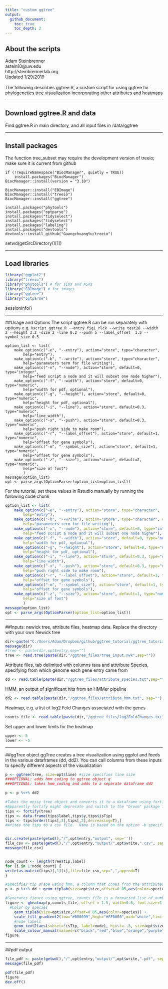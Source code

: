 ```yaml
---
title: "custom ggtree"
output:
  github_document:
    toc: true
    toc_depth: 2
---
```

## About the scripts
Adam Steinbrenner <br>
astein10@uw.edu <br>
http://steinbrennerlab.org <br>
Updated 1/29/2019 <br>
<br>
The following describes ggtree.R, a custom script for using ggtree for phylogenetics tree visualization incorporating other attributes and heatmaps

---

## Download ggtree.R and data
Find ggtree.R in main directory, and all input files in /data/ggtree

---

## Install packages
The function tree_subset may require the development version of treeio; make sure it is current from github
```
if (!requireNamespace("BiocManager", quietly = TRUE))
    install.packages("BiocManager")
BiocManager::install(version = "3.10")

BiocManager::install("EBImage")
BiocManager::install("treeio")
BiocManager::install("ggtree")

install.packages("phytools")
install.packages("optparse")
install.packages("tidyselect")
install.packages("tidyselect")
install.packages("labeling")
install.packages("devtools")
devtools::install_github("GuangchuangYu/treeio")
```

setwd(getSrcDirectory()[1])

---

## Load libraries
```r
library("ggplot2")
library("treeio")
library("phytools") # for sims and ASRs
library("EBImage") # for images
library("ggtree")
library("optparse")
```
sessionInfo()


---

##Usage and Options
The script ggtree.R can be run separately with options
e.g.
`Rscript ggtree.R --entry fig1_rlck --write test28 --width 2 --height 3.2 -size 2 -line 0.2 --push 5 --label_offset  1.5 --symbol_size 0.5`

```
option_list <- list( 
    make_option(c("-e", "--entry"), action="store", type="character",
        help="entry"),
	make_option(c("-b", "--write"), action="store", type="character", 
        help="parameters term for file writing"),
	make_option(c("-n", "--node"), action="store", default=0, type="integer", 
        help="feed script a node and it will subset one node higher"),
	make_option(c("-f", "--width"), action="store", default=0, type="numeric", 
        help="width for pdf, optional"),
	make_option(c("-g", "--height"), action="store", default=0, type="numeric", 
        help="height for pdf, optional"),
	make_option(c("-i", "--line"), action="store", default=0.3, type="numeric", 
        help="line_width"),
	make_option(c("-x", "--push"), action="store", default=0.3, type="numeric", 
        help="push right side to make room"),
	make_option(c("-r", "--label_offset"), action="store", default=1, type="numeric", 
        help="offset for gene symbols"),
	make_option(c("-m", "--symbol_size"), action="store", default=1, type="numeric", 
        help="offset for gene symbols"),
	make_option(c("-z", "--size"), action="store", default=2, type="numeric", 
        help="size of font")
		)
message(option_list)
opt <- parse_args(OptionParser(option_list=option_list))
```

For the tutorial, set these values in Rstudio manually by running the following code chunk
```r
option_list <- list( 
    make_option(c("-e", "--entry"), action="store", type="character",
        help="entry"),
	make_option(c("-b", "--write"), action="store", type="character", default="output", 
        help="parameters term for file writing"),
	make_option(c("-n", "--node"), action="store", default=0, type="integer", 
        help="feed script a node and it will subset one node higher"),
	make_option(c("-f", "--width"), action="store", default=0, type="numeric", 
        help="width for pdf, optional"),
	make_option(c("-g", "--height"), action="store", default=0, type="numeric", 
        help="height for pdf, optional"),
	make_option(c("-i", "--line"), action="store", default=0.3, type="numeric", 
        help="line_width"),
	make_option(c("-x", "--push"), action="store", default=0.3, type="numeric", 
        help="push right side to make room"),
	make_option(c("-r", "--label_offset"), action="store", default=1, type="numeric", 
        help="offset for gene symbols"),
	make_option(c("-m", "--symbol_size"), action="store", default=1, type="numeric", 
        help="offset for gene symbols"),
	make_option(c("-z", "--size"), action="store", default=1, type="numeric", 
        help="size of font")
		)
message(option_list)
opt <- parse_args(OptionParser(option_list=option_list))
```

---

##Inputs: newick tree, attribute files, heatmap data.  Replace the directory with your own
Newick tree
```r
dir<-paste("C:/Users/Adam/Dropbox/github/ggtree_tutorial/ggtree_tutorial")
message(dir)
#tree <- paste(dir,opt$entry,sep="")
tree <- read.tree(paste(dir,"/ggtree_files/tree_input.nwk",sep=""))
```
Attribute files, tab delimited with columns taxa and atttribute
Species, specifying from which genome each gene entry came from
```r
dd <- read.table(paste(dir,"/ggtree_files/attribute_species.txt",sep=""), header = TRUE, stringsAsFactor=F)
```
HMM, an output of significant hits from an HMMer pipeline
```r
dd2 <- read.table(paste(dir,"/ggtree_files/attribute_hmm.txt", sep=""), header = TRUE, stringsAsFactor=F)
```
Heatmap, e.g. a list of log2 Fold Changes associated with the genes
```r
counts_file <- read.table(paste(dir,"/ggtree_files/log2FoldChanges.txt", sep=""), row.names = 1, header = TRUE, sep="\t", stringsAsFactor=F)
```
Set upper and lower limits for the heatmap
```r
upper <- 5
lower <- -5
```

---

##ggTree object
ggTree creates a tree visualization using ggplot and feeds in the various dataframes (dd, dd2).  You can call columns from these inputs to specify different aspects of the visualization
```r
p <- ggtree(tree, size=opt$line) #size specifies line size
###OPTIONAL: adds hmm coding to ggtree object q
###OPTIONAL: takes hmm_coding and adds to a separate dataframe dd2

p <- p %<+% dd2

#Takes the messy tree object and converts it to a dataframe using fortify.  Simplifies it down using data.frame and then reorders it according to the graphical position!
#Apparently fortify might deprecate and switch to the "broom" package for tidying data.  Try to figure this out on the ggtree object "q", not "tree", so that flip functions will be reflected in the output
tips <- fortify(tree)
tips <- data.frame(tips$label,tips$y,tips$isTip)
tips <- tips[order(tips[,3],tips[,2],decreasing=T),]
#Writes the tips to a csv file.  Name is based on the option -b specified when the script is called


dir.create(paste(getwd(),"/",opt$entry,"output", sep=''))
file_csv <- paste(getwd(),"/",opt$entry,"output/",opt$write,".csv", sep='')
message(file_csv)


node_count <- length(tree$tip.label)
for (i in 1:node_count) {
write(as.matrix(tips)[,1][i],file=file_csv,sep=",",append=T)
}

#Specifies tip shape using hmm, a column that comes from the attributes file
p <- p %<+% dd + geom_tiplab(size=opt$size,offset=0.05,aes(color=species)) + geom_tippoint(aes(size=opt$size,shape=hmm)) + scale_size_identity() #you need scale_size_identity! https://groups.google.com/forum/#!topic/bioc-ggtree/XHaq9Sk3b00

#Generates figure using ggtree, counts_file is a formatted list of numbers within the limits (e.g. RNAseq fold changes)
figure <- gheatmap(p,counts_file, offset = 1.5, width=0.6, font.size=1.5, colnames_angle=-45, hjust=0) + 
  #Color by species
	geom_tiplab(size=opt$size,offset=0.05,aes(color=species)) +
	scale_fill_gradient2(low="#000099",high="#FF0000",mid="white",limits=c(lower,upper)) +
	#node labels
	geom_text2(aes(subset=!isTip, label=node), hjust=-.3, size=opt$size) + 
	scale_colour_manual(values=c("black","red","blue","orange","purple","darkgreen","cadetblue","deeppink","darkgoldenrod","brown4","olivedrab2"))
figure
```

---

##pdf output
```r
file_pdf <- paste(getwd(),"/",opt$entry,"output/",opt$write,".pdf", sep='')
message(file_pdf)

pdf(file_pdf)
figure
dev.off()
```

